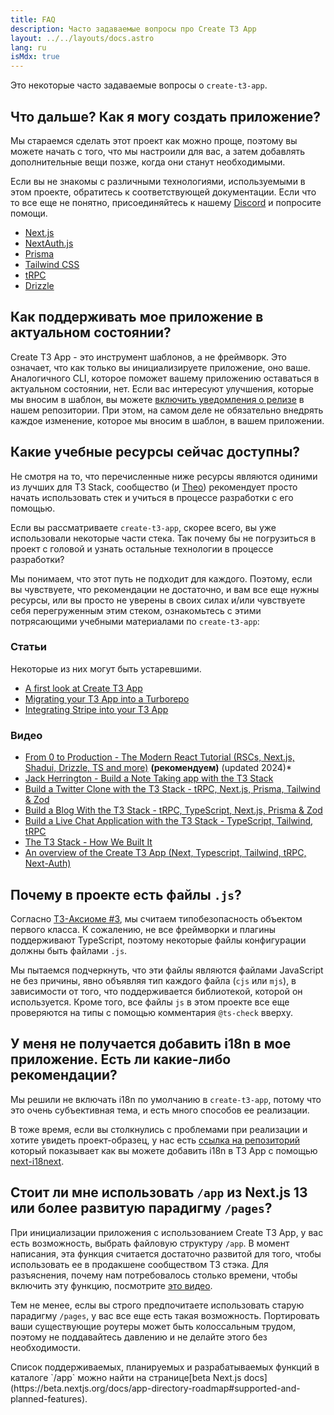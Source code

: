 ```yaml
---
title: FAQ
description: Часто задаваемые вопросы про Create T3 App
layout: ../../layouts/docs.astro
lang: ru
isMdx: true
---
```



Это некоторые часто задаваемые вопросы о `create-t3-app`.

## Что дальше? Как я могу создать приложение?

Мы стараемся сделать этот проект как можно проще, поэтому вы можете начать с того, что мы настроили для вас, а затем добавлять дополнительные вещи позже, когда они станут необходимыми.

Если вы не знакомы с различными технологиями, используемыми в этом проекте, обратитесь к соответствующей документации. Если что то все еще не понятно, присоединяйтесь к нашему [Discord](https://t3.gg/discord) и попросите помощи.

- [Next.js](https://nextjs.org/)
- [NextAuth.js](https://next-auth.js.org)
- [Prisma](https://prisma.io)
- [Tailwind CSS](https://tailwindcss.com)
- [tRPC](https://trpc.io)
- [Drizzle](https://orm.drizzle.team/docs/overview)

## Как поддерживать мое приложение в актуальном состоянии?

Create T3 App - это инструмент шаблонов, а не фреймворк. Это означает, что как только вы инициализируете приложение, оно ваше. Аналогичного CLI, которое поможет вашему приложению оставаться в актуальном состоянии, нет. Если вас интересуют улучшения, которые мы вносим в шаблон, вы можете [включить уведомления о релизе](https://docs.github.com/en/account-and-profile/managing-subscriptions-and-notifications-on-github/setting-up-notifications/configuring-notifications#configuring-your-watch-settings-for-an-individual-repository) в нашем репозитории. При этом, на самом деле не обязательно внедрять каждое изменение, которое мы вносим в шаблон, в вашем приложении.

## Какие учебные ресурсы сейчас доступны?

Не смотря на то, что перечисленные ниже ресурсы являются одиними из лучших для T3 Stack, сообщество (и [Theo](https://youtu.be/rzwaaWH0ksk?t=1436)) рекомендует просто начать использовать стек и учиться в процессе разработки с его помощью.

Если вы рассматриваете `create-t3-app`, скорее всего, вы уже использовали некоторые части стека. Так почему бы не погрузиться в проект с головой и узнать остальные технологии в процессе разработки?

Мы понимаем, что этот путь не подходит для каждого. Поэтому, если вы чувствуете, что рекомендации не достаточно, и вам все еще нужны ресурсы, или вы просто не уверены в своих силах и/или чувствуете себя перегруженным этим стеком, ознакомьтесь с этими потрясающими учебными материалами по `create-t3-app`:

### Статьи

Некоторые из них могут быть устаревшими.

- [A first look at Create T3 App](https://dev.to/ajcwebdev/a-first-look-at-create-t3-app-1i8f)
- [Migrating your T3 App into a Turborepo](https://www.jumr.dev/blog/t3-turbo)
- [Integrating Stripe into your T3 App](https://blog.nickramkissoon.com/posts/integrate-stripe-t3)

### Видео

- [From 0 to Production - The Modern React Tutorial (RSCs, Next.js, Shadui, Drizzle, TS and more)](https://www.youtube.com/watch?v=d5x0JCZbAJs) **(рекомендуем)** (updated 2024)*
- [Jack Herrington - Build a Note Taking app with the T3 Stack](https://www.youtube.com/watch?v=J1gzN1SAhyM)
- [Build a Twitter Clone with the T3 Stack - tRPC, Next.js, Prisma, Tailwind & Zod](https://www.youtube.com/watch?v=nzJsYJPCc80)
- [Build a Blog With the T3 Stack - tRPC, TypeScript, Next.js, Prisma & Zod](https://www.youtube.com/watch?v=syEWlxVFUrY)
- [Build a Live Chat Application with the T3 Stack - TypeScript, Tailwind, tRPC](https://www.youtube.com/watch?v=dXRRY37MPuk)
- [The T3 Stack - How We Built It](https://www.youtube.com/watch?v=H-FXwnEjSsI)
- [An overview of the Create T3 App (Next, Typescript, Tailwind, tRPC, Next-Auth)](https://www.youtube.com/watch?v=VJH8dsPtbeU)

## Почему в проекте есть файлы `.js`?

Согласно [T3-Аксиоме #3](/ru/introduction#typesafety-isnt-optional), мы считаем типобезопасность объектом первого класса. К сожалению, не все фреймворки и плагины поддерживают TypeScript, поэтому некоторые файлы конфигурации должны быть файлами `.js`.

Мы пытаемся подчеркнуть, что эти файлы являются файлами JavaScript не без причины, явно объявляя тип каждого файла (`cjs` или `mjs`), в зависимости от того, что поддерживается библиотекой, которой он используется. Кроме того, все файлы `js` в этом проекте все еще проверяются на типы с помощью комментария `@ts-check` вверху.

## У меня не получается добавить i18n в мое приложение. Есть ли какие-либо рекомендации?

Мы решили не включать i18n по умолчанию в `create-t3-app`, потому что это очень субъективная тема, и есть много способов ее реализации.

В тоже время, если вы столкнулись с проблемами при реализации и хотите увидеть проект-образец, у нас есть [ссылка на репозиторий](https://github.com/juliusmarminge/t3-i18n) который показывает как вы можете добавить i18n в T3 App с помощью [next-i18next](https://github.com/i18next/next-i18next).

## Стоит ли мне использовать `/app` из Next.js 13 или более развитую парадигму `/pages`?

При инициализации приложения с использованием Create T3 App, у вас есть возможность, выбрать файловую структуру `/app`. В момент написания, эта функция считается достаточно развитой для того, чтобы использовать ее в продакшене сообществом T3 стэка. Для разъяснения, почему нам потребовалось столько времени, чтобы включить эту функцию, посмотрите [это видео](https://www.youtube.com/watch?v=PmBfq-SpzCU).

Тем не менее, еслы вы строго предпочитаете использовать старую парадигму `/pages`, у вас все еще есть такая возможность. Портировать ваши существующие роутеры может быть колоcсальным трудом, поэтому не поддавайтесь давлению и не делайте этого без необходимости.

<Callout type="info">
  Список поддерживаемых, планируемых и разрабатываемых функций в каталоге `/app` можно найти на странице[beta Next.js docs](https://beta.nextjs.org/docs/app-directory-roadmap#supported-and-planned-features).
</Callout>
